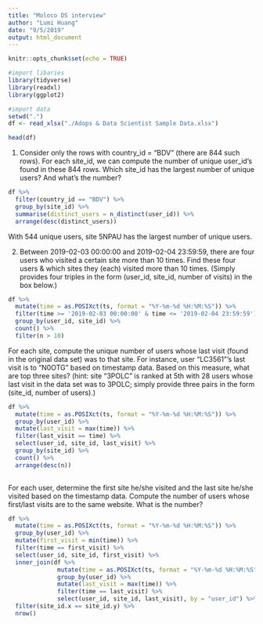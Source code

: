 ```yaml
---
title: "Moloco DS interview"
author: "Lumi Huang"
date: "9/5/2019"
output: html_document
---
```


```r
knitr::opts_chunk$set(echo = TRUE)
```

```r
#import libaries
library(tidyverse)
library(readxl)
library(ggplot2)
```

```r
#import data
setwd(".")
df <- read_xlsx("./Adops & Data Scientist Sample Data.xlsx")
```

```r
head(df)
```


1. Consider only the rows with country_id = "BDV" (there are 844 such rows). For each site_id, we can compute the number of unique user_id's found in these 844 rows. Which site_id has the largest number of unique users? And what's the number?
```r
df %>% 
  filter(country_id == "BDV") %>%
  group_by(site_id) %>% 
  summarise(distinct_users = n_distinct(user_id)) %>%
  arrange(desc(distinct_users))
```
With 544 unique users, site 5NPAU has the largest number of unique users.


2. Between 2019-02-03 00:00:00 and 2019-02-04 23:59:59, there are four users who visited a certain site more than 10 times. Find these four users & which sites they (each) visited more than 10 times. (Simply provides four triples in the form (user_id, site_id, number of visits) in the box below.)
```r
df %>%
  mutate(time = as.POSIXct(ts, format = "%Y-%m-%d %H:%M:%S")) %>%
  filter(time >= '2019-02-03 00:00:00' & time <= '2019-02-04 23:59:59') %>%
  group_by(user_id, site_id) %>% 
  count() %>%
  filter(n > 10)
```

For each site, compute the unique number of users whose last visit (found in the original data set) was to that site. For instance, user "LC3561"'s last visit is to "N0OTG" based on timestamp data. Based on this measure, what are top three sites? (hint: site "3POLC" is ranked at 5th with 28 users whose last visit in the data set was to 3POLC; simply provide three pairs in the form (site_id, number of users).)
```r
df %>% 
  mutate(time = as.POSIXct(ts, format = "%Y-%m-%d %H:%M:%S")) %>%
  group_by(user_id) %>%
  mutate(last_visit = max(time)) %>%
  filter(last_visit == time) %>%
  select(user_id, site_id, last_visit) %>%
  group_by(site_id) %>% 
  count() %>%
  arrange(desc(n))
  
```

For each user, determine the first site he/she visited and the last site he/she visited based on the timestamp data. Compute the number of users whose first/last visits are to the same website. What is the number?
```r
df %>% 
  mutate(time = as.POSIXct(ts, format = "%Y-%m-%d %H:%M:%S")) %>%
  group_by(user_id) %>%
  mutate(first_visit = min(time)) %>%
  filter(time == first_visit) %>% 
  select(user_id, site_id, first_visit) %>% 
  inner_join(df %>% 
              mutate(time = as.POSIXct(ts, format = "%Y-%m-%d %H:%M:%S")) %>%
              group_by(user_id) %>%
              mutate(last_visit = max(time)) %>%
              filter(time == last_visit) %>%
              select(user_id, site_id, last_visit), by = "user_id") %>%
  filter(site_id.x == site_id.y) %>%
  nrow()

```